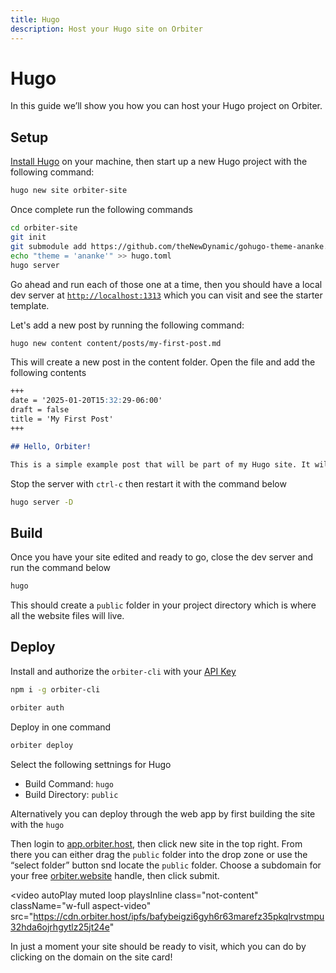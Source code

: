 ```yaml
---
title: Hugo
description: Host your Hugo site on Orbiter
---
```


# Hugo

In this guide we’ll show you how you can host your Hugo project on Orbiter.

## Setup

[Install Hugo](https://gohugo.io/installation/macos/) on your machine, then start up a new Hugo project with the following command:

```bash [terminal[
hugo new site orbiter-site
```

Once complete run the following commands

```bash [terminal]
cd orbiter-site
git init
git submodule add https://github.com/theNewDynamic/gohugo-theme-ananke.git themes/ananke
echo "theme = 'ananke'" >> hugo.toml
hugo server
```

Go ahead and run each of those one at a time, then you should have a local dev server at [`http://localhost:1313`](http://localhost:1313) which you can visit and see the starter template.

Let's add a new post by running the following command:

```bash [terminal]
hugo new content content/posts/my-first-post.md
```

This will create a new post in the content folder. Open the file and add the following contents

```markdown
+++
date = '2025-01-20T15:32:29-06:00'
draft = false
title = 'My First Post'
+++

## Hello, Orbiter!

This is a simple example post that will be part of my Hugo site. It will be hosted on [Orbiter](<https://orbiter.host>).
```

Stop the server with `ctrl-c` then restart it with the command below

```bash [terminal]
hugo server -D
```

## Build

Once you have your site edited and ready to go, close the dev server and run the command below

```bash [terminal]
hugo
```

This should create a `public` folder in your project directory which is where all the website files will live.

## Deploy

Install and authorize the `orbiter-cli` with your [API Key](https//app.orbiter.host/api-keys)

```bash [terminal]
npm i -g orbiter-cli

orbiter auth
```

Deploy in one command

```bash [terminal]
orbiter deploy
```

Select the following settnings for Hugo
- Build Command: `hugo`
- Build Directory: `public`

Alternatively you can deploy through the web app by first building the site with the `hugo`

Then login to [app.orbiter.host](https://app.orbiter.host), then click new site in the top right. From there you can either drag the `public` folder into the drop zone or use the “select folder” button snd locate the `public` folder. Choose a subdomain for your free [orbiter.website](http://orbiter.website) handle, then click submit.

<video
  autoPlay
  muted
  loop
  playsInline
  class="not-content"
  className="w-full aspect-video"
  src="https://cdn.orbiter.host/ipfs/bafybeigzi6gyh6r63marefz35pkqlrvstmpu32hda6ojrhgytlz25jt24e"
></video>

In just a moment your site should be ready to visit, which you can do by clicking on the domain on the site card!
